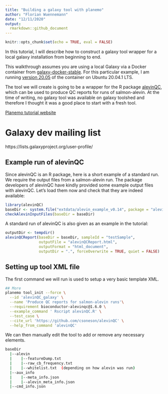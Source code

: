 ```yaml
---
title: "Building a galaxy tool with planemo"
author: "Florian Wuennemann"
date: "12/11/2020"
output: 
  rmarkdown::github_document
---
```


```r
knitr::opts_chunk$set(echo = TRUE, eval = FALSE)
```

In this tutorial, I will describe how to construct a galaxy tool wrapper for a local galaxy installation from beginning to end. 

This walkthrough assumes you are using a local Galaxy via a Docker container from [galaxy-docker-stable](https://github.com/bgruening/docker-galaxy-stable). For this particular example, I am running [version 20.05](https://github.com/bgruening/docker-galaxy-stable/releases/tag/20.05) of the container on Ubuntu 20.04.1 LTS.

The tool we will create is going to be a wrapper for the R package [alevinQC](http://www.bioconductor.org/packages/release/bioc/html/alevinQC.html), which can be used to produce QC reports for runs of salmon-alevin. At the time of writing, no galaxy tool was available on galaxy toolshed and therefore I thought it was a good place to start with a fresh tool.

[Planemo tutorial website](https://planemo.readthedocs.io/en/latest/writing_standalone.html)

# Galaxy dev mailing list

https://lists.galaxyproject.org/user-profile/

## Example run of alevinQC

Since alevinQC is an R package, here is a short example of a standard run. We require the output files from a salmon-alevin run. The package developers of alevinQC have kindly provided some example output files with alevinQC. Let's load them now and check that they are indeed available:

```r
library(alevinQC)
baseDir <- system.file("extdata/alevin_example_v0.14", package = "alevinQC")
checkAlevinInputFiles(baseDir = baseDir)
```

A standard run of alevinQC is also given as an example in the tutorial:

```r
outputDir <- tempdir()
alevinQCReport(baseDir = baseDir, sampleId = "testSample", 
               outputFile = "alevinQCReport.html", 
               outputFormat = "html_document",
               outputDir = ".", forceOverwrite = TRUE, quiet = FALSE)
```


## Setting up tool XML file

The first command we will run is used to setup a very basic template XML.

```bash
## More 
planemo tool_init --force \
  --id 'alevinQC_galaxy' \
  --name 'Produce QC reports for salmon-alevin runs'\
  --requirement bioconductor-alevinqc@1.6.0 \
  --example_command ' Rscript alevinQC.R' \
  --test_case \
  --cite_url 'https://github.com/csoneson/alevinQC' \
  --help_from_command 'alevinQC'
```

We can then manually edit the tool to add or remove any necessary elements.

```bash
baseDir
  |--alevin
  |    |--featureDump.txt
  |    |--raw_cb_frequency.txt
  |    |--whitelist.txt  (depending on how alevin was run)
  |--aux_info
  |    |--meta_info.json
  |    |--alevin_meta_info.json
  |--cmd_info.json
```

